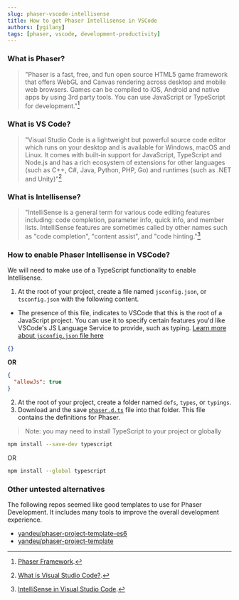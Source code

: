 ```yaml
---
slug: phaser-vscode-intellisense
title: How to get Phaser Intellisense in VSCode
authors: [ygilany]
tags: [phaser, vscode, development-productivity]
---
```


### What is Phaser?
> "Phaser is a fast, free, and fun open source HTML5 game framework that offers WebGL and Canvas rendering across desktop and mobile web browsers. Games can be compiled to iOS, Android and native apps by using 3rd party tools. You can use JavaScript or TypeScript for development."[^(1)]

[^(1)]: [Phaser Framework](https://newdocs.phaser.io/docs/3.55.2). 
### What is VS Code?
> "Visual Studio Code is a lightweight but powerful source code editor which runs on your desktop and is available for Windows, macOS and Linux. It comes with built-in support for JavaScript, TypeScript and Node.js and has a rich ecosystem of extensions for other languages (such as C++, C#, Java, Python, PHP, Go) and runtimes (such as .NET and Unity)"[^(2)]

[^(2)]: [What is Visual Studio Code?](https://code.visualstudio.com/docs/editor/intellisense#:~:text=IntelliSense%20is%20a%20general%20term,%2C%20and%20%22code%20hinting.%22). 

### What is Intellisense?
> "IntelliSense is a general term for various code editing features including: code completion, parameter info, quick info, and member lists. IntelliSense features are sometimes called by other names such as "code completion", "content assist", and "code hinting."[^(3)]

[^(3)]: [IntelliSense in Visual Studio Code](https://code.visualstudio.com/docs/editor/intellisense#:~:text=IntelliSense%20is%20a%20general%20term,%2C%20and%20%22code%20hinting.%22). 

### How to enable Phaser Intellisense in VSCode?
We will need to make use of a TypeScript functionality to enable Intellisense.

1. At the root of your project, create a file named `jsconfig.json`, or `tsconfig.json` with the following content.
  - The presence of this file, indicates to VSCode that this is the root of a JavaScript project. You can use it to specify certain features you'd like VSCode's JS Language Service to provide, such as typing. [Learn more about `jsconfig.json` file here](https://code.visualstudio.com/docs/languages/jsconfig#_why-do-i-need-a-jsconfigjson-file)

```json title="<root>/jsconfig.json"
{}
```
**OR**
```json title="<root>/tsconfig.json"
{
  "allowJs": true
}
```

2. At the root of your project, create a folder named `defs`,  `types`, or `typings`.
3. Download and the save [`phaser.d.ts`](https://github.com/photonstorm/phaser/raw/master/types/phaser.d.ts) file into that folder. This file contains the definitions for Phaser.

> Note: you may need to install TypeScript to your project or globally
```bash
npm install --save-dev typescript
``` 
OR 
```bash
npm install --global typescript
```

### Other untested alternatives
The following repos seemed like good templates to use for Phaser Development. It includes many tools to improve the overall development experience. 
* [yandeu/phaser-project-template-es6](https://github.com/yandeu/phaser-project-template-es6)
* [yandeu/phaser-project-template](https://github.com/yandeu/phaser-project-template)
